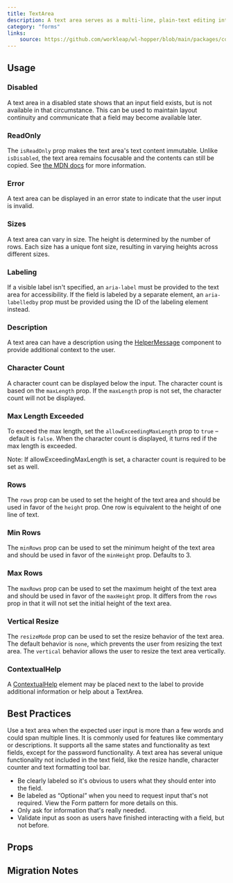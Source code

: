 ```yaml
---
title: TextArea
description: A text area serves as a multi-line, plain-text editing interface.
category: "forms"
links:
    source: https://github.com/workleap/wl-hopper/blob/main/packages/components/src/inputs/src/TextArea.tsx
---
```


<Example src="inputs/docs/text-area/preview" isOpen />

## Usage

### Disabled
A text area in a disabled state shows that an input field exists, but is not available in that circumstance. This can be used to maintain layout continuity and communicate that a field may become available later.

<Example src="inputs/docs/text-area/disabled" />

### ReadOnly
The `isReadOnly` prop makes the text area's text content immutable. Unlike `isDisabled`, the text area remains focusable and the contents can still be copied. See [the MDN docs](https://developer.mozilla.org/en-US/docs/Web/HTML/Attributes/readonly) for more information.

<Example src="inputs/docs/text-area/readOnly" />

### Error
A text area can be displayed in an error state to indicate that the user input is invalid.

<Example src="inputs/docs/text-area/error" />

### Sizes
A text area can vary in size. The height is determined by the number of rows. Each size has a unique font size, resulting in varying heights across different sizes.

<Example src="inputs/docs/text-area/sizes" />

### Labeling
If a visible label isn't specified, an `aria-label` must be provided to the text area for accessibility. If the field is labeled by a separate element, an `aria-labelledby` prop must be provided using the ID of the labeling element instead.

<Example src="inputs/docs/text-area/labeling" />

### Description
A text area can have a description using the [HelperMessage](HelperMessage) component to provide additional context to the user.

<Example src="inputs/docs/text-area/description" />

### Character Count
A character count can be displayed below the input. The character count is based on the `maxLength` prop. If the `maxLength` prop is not set, the character count will not be displayed.

<Example src="inputs/docs/text-area/characterCount" />

### Max Length Exceeded
To exceed the max length, set the `allowExceedingMaxLength` prop to `true` – default is `false`. When the character count is displayed, it turns red if the max length is exceeded.

Note: If allowExceedingMaxLength is set, a character count is required to be set as well.

<Example src="inputs/docs/text-area/maxLengthExceeded" />

### Rows
The `rows` prop can be used to set the height of the text area and should be used in favor of the `height` prop. One row is equivalent to the height of one line of text.

<Example src="inputs/docs/text-area/rows" />

### Min Rows
The `minRows` prop can be used to set the minimum height of the text area and should be used in favor of the `minHeight` prop.
Defaults to 3.

<Example src="inputs/docs/text-area/minRows" />

### Max Rows
The `maxRows` prop can be used to set the maximum height of the text area and should be used in favor of the `maxHeight` prop.
It differs from the `rows` prop in that it will not set the initial height of the text area.

<Example src="inputs/docs/text-area/maxRows" />

### Vertical Resize
The `resizeMode` prop can be used to set the resize behavior of the text area.
The default behavior is `none`, which prevents the user from resizing the text area.
The `vertical` behavior allows the user to resize the text area vertically.

<Example src="inputs/docs/text-area/verticalResize" />

### ContextualHelp

A [ContextualHelp](/components/ContextualHelp) element may be placed next to the label to provide additional information or help about a TextArea.

<Example src="inputs/docs/text-area/ContextualHelp" />

## Best Practices

Use a text area when the expected user input is more than a few words and could span multiple lines.
It is commonly used for features like commentary or descriptions. It supports all the same states and functionality as text fields, except for the password functionality.
A text area has several unique functionality not included in the text field, like the resize handle, character counter and text formatting tool bar.

- Be clearly labeled so it's obvious to users what they should enter into the field.
- Be labeled as “Optional” when you need to request input that's not required. View the Form pattern for more details on this.
- Only ask for information that's really needed.
- Validate input as soon as users have finished interacting with a field, but not before.

## Props

<PropTable component="TextArea" />

## Migration Notes

<MigrateGuide src="inputs/docs/migration-notes-text-area" />
